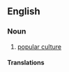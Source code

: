 {{also|pop-culture}}
==English==

===Noun===
{{wikipedia}}

{{en-noun|-}}

# [[popular culture]]

====Translations====
{{trans-see|popular culture}}